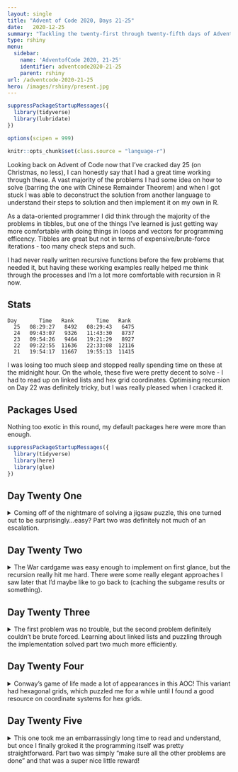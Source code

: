 ```yaml
---
layout: single
title: "Advent of Code 2020, Days 21-25"
date:   2020-12-25
summary: "Tackling the twenty-first through twenty-fifth days of Advent Of Code 2020: Allergen Assessment, Combat Crabs, Crab Cups, Lobby Layout, and Combo Breaker!"
type: rshiny
menu:
  sidebar:
    name: 'AdventofCode 2020, 21-25'
    identifier: adventcode2020-21-25
    parent: rshiny
url: /adventcode-2020-21-25
hero: /images/rshiny/present.jpg 
---
```


```r
suppressPackageStartupMessages({
  library(tidyverse)
  library(lubridate)
})

options(scipen = 999)

knitr::opts_chunk$set(class.source = "language-r")
```


Looking back on Advent of Code now that I've cracked day 25 (on Christmas, no less), I can honestly say that I had a great time working through these. A vast majority of the problems I had some idea on how to solve (barring the one with Chinese Remainder Theorem) and when I got stuck I was able to deconstruct the solution from another language to understand their steps to solution and then implement it on my own in R. 

As a data-oriented programmer I did think through the majority of the problems in tibbles, but one of the things I've learned is just getting way more comfortable with doing things in loops and vectors for programming efficency. Tibbles are great but not in terms of expensive/brute-force iterations - too many check steps and such. 

I had never really written recursive functions before the few problems that needed it, but having these working examples really helped me think through the processes and I'm a lot more comfortable with recursion in R now. 

## Stats

```
Day       Time   Rank       Time   Rank
  25   08:29:27   8492   08:29:43   6475
  24   09:43:07   9326   11:43:30   8737
  23   09:54:26   9464   19:21:29   8927
  22   09:22:55  11636   22:33:08  12116
  21   19:54:17  11667   19:55:13  11415
```

I was losing too much sleep and stopped really spending time on these at the midnight hour. On the whole, these five were pretty decent to solve - I had to read up on linked lists and hex grid coordinates. Optimising recursion on Day 22 was definitely tricky, but I was really pleased when I cracked it. 

## Packages Used

Nothing too exotic in this round, my default packages here were more than enough. 

```r

suppressPackageStartupMessages({
  library(tidyverse)
  library(here)
  library(glue)
})

```

## Day Twenty One

<details>
<summary> Coming off of the nightmare of solving a jigsaw puzzle, this one turned out to be surprisingly...easy? Part two was definitely not much of an escalation. </summary>


--- Data ---
```r
input_21 <- read_lines("https://github.com/tanho63/advent_of_code/raw/master/2020/day-21.txt")

input_21_e <- read_lines("https://github.com/tanho63/advent_of_code/raw/master/2020/day-21-e.txt")

```

--- Cleaning ---

```r
ingredient_list <- tibble(i = input_21) %>% 
  mutate(id = row_number()) %>% 
  separate(i, into = c("ingredient","allergen"), sep = " \\(contains ") %>% 
  separate_rows(ingredient,sep = " ") %>%
  mutate(allergen = str_remove(allergen,"\\)")) %>% 
  separate_rows(allergen,sep = ", ")
```

--- Problem 1 ---

Count non-allergens. Spent some time thinking about this one, but basically I'm grouping by allergen and getting the ingredients that occur the most for each allergen. If it's a single ingredient, that's the one (and then eliminates that ingredient from being the allergen from any of the others). Loop through this to create a table of allergens. 

```r
top_allergens <- ingredient_list %>% 
  group_by(ingredient,allergen) %>% 
  summarise(n = n())%>% 
  group_by(allergen) %>% 
  slice_max(n) %>% 
  mutate(nn = n()) %>%  
  arrange(nn,desc(n),allergen)

allergen_options <- top_allergens

allergen_df <- tibble()

while(nrow(allergen_options)>0) {
  
  x <- allergen_options %>% 
    filter(nn == 1) %>% 
    select(ingredient, allergen)

  allergen_df <- bind_rows(allergen_df, x)
  
  allergen_options <- allergen_options %>% 
    filter(!ingredient %in% allergen_df$ingredient, !allergen %in% allergen_df$allergen) %>% 
    group_by(allergen) %>% 
    mutate(nn = n())
}

non_allergens <- ingredient_list %>% 
  filter(!ingredient %in% allergen_df$ingredient) %>% 
  distinct(ingredient,id)

nrow(non_allergens)
```
```r
2428
```

--- Problem 2 ---

...is only to arrange the allergens in order? what?

```r
allergen_df %>% 
  arrange(allergen) %>% 
  pull(ingredient) %>% 
  paste(collapse = ",")
```
```r
"bjq,jznhvh,klplr,dtvhzt,sbzd,tlgjzx,ctmbr,kqms"
```
...that was ... easy?!


</details>

## Day Twenty Two

<details>
<summary> The War cardgame was easy enough to implement on first glance, but the recursion really hit me hard. There were some really elegant approaches I saw later that I'd maybe like to go back to (caching the subgame results or something). </summary>


--- Data ---

```r
input_22 <- read_lines("https://github.com/tanho63/advent_of_code/raw/master/2020/day-22.txt")
```

--- Cleaning ---

```r
cards <- tibble(card = input_22) %>% 
  mutate(player = cumsum(str_detect(card,"Player"))) %>% 
  filter(card!="",!str_detect(card,"Player")) %>% 
  mutate(card = parse_number(card))

player_1 <- cards %>% 
  filter(player == 1) %>% 
  pull(card)

player_2 <- cards %>% 
  filter(player == 2) %>% 
  pull(card)
```

```r
draw_card <- function(player){ head(player,1) }
remove_card <- function(player){ tail(player,-1) }
```


--- Problem 1 ---

Combat == "War" in my card game lexicon. Okay, looks straightforward enough:

```r
g1_player1 <- player_1
g1_player2 <- player_2

while(all(length(g1_player1)>0,length(g1_player2)>0)){
  
  card_p1 <- draw_card(g1_player1)
  g1_player1 <- remove_card(g1_player1)
  
  card_p2 <- draw_card(g1_player2)
  g1_player2 <- remove_card(g1_player2)
  
  if(card_p1 > card_p2) g1_player1 <- c(g1_player1,card_p1,card_p2)
  
  if(card_p2 > card_p1) g1_player2 <- c(g1_player2,card_p2,card_p1)
  
}

g1_player1
```
```r
c(45, 13, 16, 8, 38, 27, 35, 24, 44, 18, 34, 17, 39, 21, 10, 
  5, 33, 12, 31, 3, 15, 1, 50, 49, 26, 23, 48, 40, 43, 14, 42, 
  11, 41, 30, 37, 19, 47, 32, 28, 20, 36, 29, 46, 7, 9, 6, 25, 
  4, 22, 2)
```
```r
g1_player2
```
```r
0
```
```r
(g1_player1 * 50:1) %>% sum()

```
```r
33421
```


--- Problem 2 ---

Recursive Combat? Le wot?

Rules:

- Game instantly ends in a win if a previous round within this game has the same cards in the same order in the same players decks, award win to player 1
- Begin round as usual by drawing the card. 
- If the number of cards remaining in the deck is more than the card they just drew, the winner of the round is determined by playing a new subgame of recursive combat. 
- If the number of cards remaining in the deck is less than the card they just drew (for either), the winner of the round is the player with the higher value card. 

Lmao wtf okay...(insert meme)

```r
i <- 0
recursive_combat <- function(player_1,player_2){

  i<<-i+1
  
  # Hold the early exit game state
  deck_states <- c()
  
  game_deck_player_1 <- player_1
  game_deck_player_2 <- player_2
  
  game_winner <- NULL
  
  loop <- 1
  
  while(loop != 0){
    
    # check deck states
    player_1_score <- sum(game_deck_player_1 * rev(seq_along(game_deck_player_1)))
    player_2_score <- sum(game_deck_player_2 * rev(seq_along(game_deck_player_2)))
    
    this_deck <- paste(player_1_score,player_2_score,sep = "-")
    
    if(this_deck %in% deck_states) {
      
      game_winner <- "player_one" 
      
      break
      
    } else {
      deck_states <- c(deck_states,this_deck)
    }
    
    # draw cards
    draw_player1 <- draw_card(game_deck_player_1)
    game_deck_player_1 <- remove_card(game_deck_player_1)
    
    draw_player2 <- draw_card(game_deck_player_2)
    game_deck_player_2 <- remove_card(game_deck_player_2)
    
    # Play recursive combat?
    
    if(length(game_deck_player_1)>=draw_player1 & length(game_deck_player_2)>=draw_player2) {
      
      round_winner <- recursive_combat(head(game_deck_player_1, draw_player1), 
                                       head(game_deck_player_2, draw_player2))$game_winner
      
    } else {
      round_winner <- ifelse(draw_player1 > draw_player2, "player_one", "player_two")
    }
    
    if(round_winner == "player_one") game_deck_player_1 <- c(game_deck_player_1,draw_player1,draw_player2)
    
    if(round_winner == "player_two") game_deck_player_2 <- c(game_deck_player_2,draw_player2,draw_player1)

    loop <- ifelse(length(game_deck_player_1) == 0 | length(game_deck_player_2) == 0,0,1)
    
  }
  
  if(is.null(game_winner)){
    game_winner <- ifelse(length(game_deck_player_1) > length(game_deck_player_2), "player_one", "player_two")
  }
  
  return(list(game_winner = game_winner,
              player_1 = game_deck_player_1, 
              player_2 = game_deck_player_2))
}

x <- recursive_combat(player_1,player_2)
```
```r
list(game_winner = "player_one", player_1 = c(18, 5, 47, 38, 
49, 21, 34, 1, 45, 33, 32, 23, 39, 36, 27, 16, 2, 6, 43, 40, 
42, 24, 10, 9, 35, 20, 11, 3, 41, 17, 29, 13, 28, 25, 50, 26, 
37, 7, 46, 22, 15, 8, 44, 31, 14, 12, 48, 19, 30, 4), player_2 = numeric(0))
```
```r
sum(x$player_1 * rev(seq_along(x$player_1)))
```
```r
33651
```

</details>

## Day Twenty Three

<details>
<summary> The first problem was no trouble, but the second problem definitely couldn't be brute forced. Learning about linked lists and puzzling through the implementation solved part two much more efficiently. </summary>


--- Data ---

```r
input_23 <- "496138527"
```

--- Cleaning ---

```r
start_order <- str_split(input_23,"") %>% unlist %>% as.numeric
```

--- Problem 1 ---

```r
p1 <- start_order

for(i in 1:100){
  
  current_cup <- p1[1]
  
  picked_up <- p1[2:4]
  
  other_cups <- tail(p1, -4)
  
  if(all(current_cup < other_cups)) {
    
    destination_cup <- max(other_cups)
    
  } else {
    
    destination_cup <- max(other_cups[(current_cup - other_cups) > 0])
    
  }
  d_loc <- which(other_cups == destination_cup)

  p1 <- c(
    head(other_cups,d_loc),
    picked_up,
    tail(other_cups,-d_loc),
    current_cup
    )
    
}

one_loc <- which(p1 == 1)

c(tail(p1,-one_loc),head(p1,one_loc-1)) %>% paste(collapse = "")
```

```r
"69425837"
```


--- Problem 2 ---

Trying the naive solution first:

```r

p2 <- c(start_order,seq.int(max(start_order),1000000))

for(i in 1:1000000){
  
  current_cup <- p2[1]
  
  picked_up <- p2[2:4]
  
  other_cups <- tail(p2, -4)
  
  if(all(current_cup < other_cups)) {
    
    destination_cup <- max(other_cups) 
    
  } else {
    
    destination_cup <- max(other_cups[(current_cup - other_cups) > 0])
    
  }
  d_loc <- which(other_cups == destination_cup)

  p2 <- c(
    head(other_cups,d_loc),
    picked_up,
    tail(other_cups,-d_loc),
    current_cup
    )
}

one_loc <- which(p2 == 1)

p2[one_loc + c(1,2)]

```

Killing it for being too slow. 

Attempt 2: trying to store the location of the next variable for each variable (as suggested by other languages' linked lists)

```r
p2 <- c(start_order,seq.int(max(start_order)+1,1000000)) %>% as.integer()

next_cups <- c(p2[-1],p2[1])
cup_directory <- next_cups[order(p2)]

current_cup <- p2[1]

for (i in 1:10000000) {
  
  pickup_1 <- cup_directory[current_cup]
  pickup_2 <- cup_directory[pickup_1]
  pickup_3 <- cup_directory[pickup_2]
  
  destination_cup <- current_cup - 1:4
  
  destination_cup <- ifelse(
    destination_cup <=0, 
    max(cup_directory) + destination_cup, 
    destination_cup)
  
  destination_cup <- destination_cup[!destination_cup %in% c(pickup_1,pickup_2,pickup_3)]
  
  destination_cup <- head(destination_cup, 1)
  
  cup_directory[current_cup] <- cup_directory[pickup_3]
  # current now points to where third cup was pointing, removing three cups from loop
  
  cup_directory[pickup_3] <- cup_directory[destination_cup]
  # third now points to where destination cup was pointing
  
  cup_directory[destination_cup] <- pickup_1
  # destination cup now points at the first cup in the pickup
  
  current_cup <- cup_directory[current_cup]
  # move pointer to where the current cup is pointing
}

x1 <- cup_directory[1]
x2 <- cup_directory[x1]

prod(x1,x2)
```
```r
218882971435
```

About three minutes to run the loop, so not bad!


</details>

## Day Twenty Four

<details>
<summary> Conway's game of life made a lot of appearances in this AOC! This variant had hexagonal grids, which puzzled me for a while until I found a good resource on coordinate systems for hex grids. </summary>


--- Data ---

```r
input_24 <- read_lines("https://github.com/tanho63/advent_of_code/raw/master/2020/day-24.txt")
input_24_e <- read_lines("https://github.com/tanho63/advent_of_code/raw/master/2020/day-24-e.txt")
```


--- Cleaning ---

Hex grids coordinates c/o https://www.redblobgames.com/grids/hexagons/
```r
directions_e <- tibble(i = input_24_e) %>% 
  mutate(i = str_extract_all(i,"se|sw|nw|ne|e|w"),
         id = row_number()) %>% 
  unnest_longer(i)

directions <- tibble(i = input_24) %>% 
  mutate(i = str_extract_all(i,"se|sw|nw|ne|e|w"),
         id = row_number()) %>% 
  unnest_longer(i)

hex_coordinates <- list(e = c(1,-1,0),
                        se = c(0,-1,1),
                        sw = c(-1,0,1),
                        w = c(-1,1,0),
                        nw = c(0,1,-1),
                        ne = c(1,0,-1)) %>% 
  enframe() %>% 
  unnest_wider(value,names_sep = "") %>% 
  rename(dx = value1, dy = value2, dz = value3)

```

--- Problem 1 ---

```r
tile_locations <- directions %>% 
  left_join(hex_coordinates, by = c("i" = "name")) %>% 
  group_by(id) %>% 
  summarise(x = sum(dx),
            y = sum(dy),
            z = sum(dz)) %>% 
  group_by(x,y,z) %>% 
  summarise(n = n()) %>% 
  ungroup()

sum(tile_locations$n == 1)
```
```r
528
```


--- Problem 2 ---
Another gd game of life problem?! FFS. Assuming that prev problem is day zero.

```r
current_state <- tile_locations %>% 
  mutate(colour = ifelse(n == 1, "black", "white")) %>% 
  filter(colour == "black")

get_tile <- function(x,y,z,day){
  current_state$colour[current_state$x == x & current_state$y == y & current_state$z == z]
}

get_tile <- memoise::memoise(get_tile)

get_adjacent_tiles <- function(x,y,z, day){
  
  nx <- hex_coordinates$dx + x
  ny <- hex_coordinates$dy + y
  nz <- hex_coordinates$dz + z
  
  neighbours <- pmap(list(nx,ny,nz),get_tile,day)
  
  sum(unlist(neighbours) == "black", na.rm = TRUE)
  
}

for(day in 1:100){
  
  grid_range <- range(current_state[c('x','y','z')])
  
  search_grid <- seq.int(from = grid_range[1]-1, to = grid_range[2]+1) %>% 
    crossing(x = ., y = ., z = .) %>% 
    filter((x + y + z) == 0) %>%
    left_join(
      current_state %>% select(x,y,z,colour),
      by = c("x","y","z")
    ) %>% 
    mutate(colour = replace_na(colour,"white"),
           neighbours = pmap_dbl(list(x,y,z), get_adjacent_tiles, day),
           new_colour = case_when(colour == "black" & (neighbours == 0 | neighbours > 2) ~ "white",
                                  colour == "white" & (neighbours == 2) ~ "black",
                                  TRUE ~ colour))
  
  current_state <- search_grid %>% 
    select(x,y,z,colour = new_colour) %>% 
    filter(colour == "black")
  
  if(day %% 10 == 0) message(day)
  
}

nrow(current_state)
```
```r
4200
```

</details>

## Day Twenty Five

<details>
<summary> This one took me an embarrassingly long time to read and understand, but once I finally groked it the programming itself was pretty straightforward. Part two was simply "make sure all the other problems are done" and that was a super nice little reward! </summary>


--- Data ---

```r
input_25 <- c(2069194,16426071)
```

--- Problem 1 --- 

```r
find_loops <- function(input){
  
  goal_keys <- numeric(2)
  v <- 1
  i <- 0
  
  while(any(goal_keys %in% 0)){
   i <- i+1
   v <- (v * 7) %% 20201227
   
   if(v == input[1]) goal_keys[1] <- i
   if(v == input[2]) goal_keys[2] <- i
  }
  
  return(goal_keys)
}

loop_sizes <- find_loops(input_25)

encrypt_key <- function(public_key,loop_size){
  
  v <- 1
  
  for(i in seq_len(loop_size)) v <- (v * public_key) %% 20201227
  
  v
}

encrypt_key(input_25[1],loop_sizes[2])
```
```r
11576351
```

</details>
